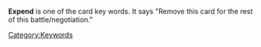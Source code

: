 '''Expend''' is one of the card key words. It says "Remove this card for the rest of this battle/negotiation."

[[Category:Keywords]]